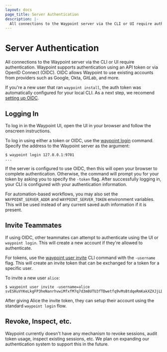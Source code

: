 ```yaml
---
layout: docs
page_title: Server Authentication
description: |-
  All connections to the Waypoint server via the CLI or UI require authentication. Waypoint supports authentication using an API token or via OpenID Connect (OIDC).
---
```


# Server Authentication

All connections to the Waypoint server via the CLI or UI require authentication.
Waypoint supports authentication using an API token or via OpenID Connect (OIDC).
OIDC allows Waypoint to use existing accounts from providers such as Google,
Okta, GitLab, and more.

If you're a new user that ran `waypoint install`, the auth token was automatically
configured for your local CLI. As a next step, we recomend
[setting up OIDC](/docs/server/auth/oidc).

## Logging In

<Tabs>
<Tab heading="UI">

To log in in the Waypoint UI, open the UI in your browser and follow
the onscreen instructions.

</Tab>
<Tab heading="CLI">

To log in using either a token or OIDC, use the
[waypoint login](/commands/login) command. Specify the address to the
Waypoint server as the argument:

```shell-session
$ waypoint login 127.0.0.1:9701
...
```

If the server is configured to use OIDC, then this will open your browser
to complete authentication. Otherwise, the command will prompt you for
your token by asking you to specify the `-token` flag. After successfully
logging in, your CLI is configured with your authentication information.

For automation-based workflows, you may also set the `WAYPOINT_SERVER_ADDR` and
`WAYPOINT_SERVER_TOKEN` environment variables. This will be used instead of
any current saved auth information if it is present.

</Tab>
</Tabs>

## Invite Teammates

If using OIDC, other teammates can attempt to authenticate using the
UI or `waypoint login`. This will create a new account if they're allowed to
authenticate.

For tokens, use the
[waypoint user invite](/commands/user-invite) CLI command with
the `-username` flag. This will create an invite token that can be exchanged
for a token for a specific user.

To invite a new user `alice`:

```shell-session
$ waypoint user invite -username=alice
svESKuVYKeLkgFP3heNanrhvwiMfxfM7q7d3m8UTU3fTDwetfq9vMsBtdqeRmKakXZXJjLDinApxkDcVe594vR2FfVeF3m6gupZ8NVcSC
```

After giving Alice the invite token, they can setup their account using
the standard `waypoint login` flow.

## Revoke, Inspect, etc.

Waypoint currently doesn't have any mechanism to revoke sessions,
audit token usage, inspect existing sessions, etc. We plan on expanding
our authentication system to support this in the future.
